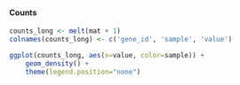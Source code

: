 #### Counts

```r
counts_long <- melt(mat + 1)
colnames(counts_long) <- c('gene_id', 'sample', 'value')

ggplot(counts_long, aes(x=value, color=sample)) + 
    geom_density() + 
    theme(legend.position="none")
```
